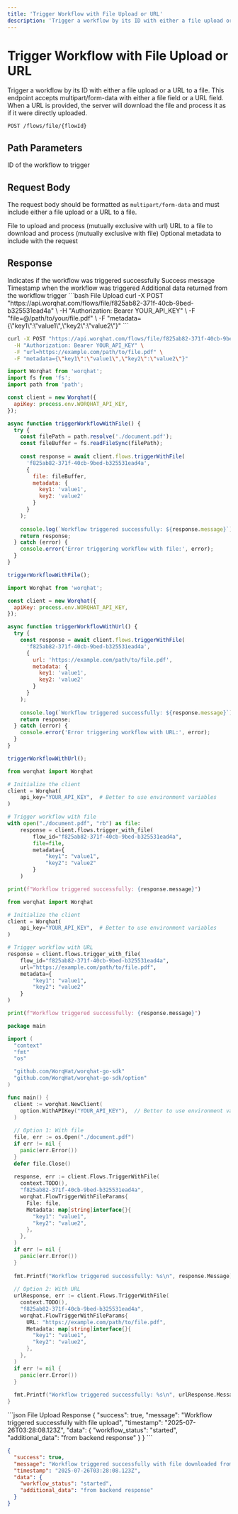 ```yaml
---
title: 'Trigger Workflow with File Upload or URL'
description: 'Trigger a workflow by its ID with either a file upload or a URL to a file'
---
```


# Trigger Workflow with File Upload or URL

Trigger a workflow by its ID with either a file upload or a URL to a file. This endpoint accepts multipart/form-data with either a file field or a URL field. When a URL is provided, the server will download the file and process it as if it were directly uploaded.

```endpoint
POST /flows/file/{flowId}
```

## Path Parameters

<ParamField path="flowId" type="string" required>
  ID of the workflow to trigger
</ParamField>

## Request Body

The request body should be formatted as `multipart/form-data` and must include either a file upload or a URL to a file.

<ParamField body="file" type="file">
  File to upload and process (mutually exclusive with url)
</ParamField>

<ParamField body="url" type="string">
  URL to a file to download and process (mutually exclusive with file)
</ParamField>

<ParamField body="metadata" type="object">
  Optional metadata to include with the request
</ParamField>

## Response

<ResponseField name="success" type="boolean">
  Indicates if the workflow was triggered successfully
</ResponseField>

<ResponseField name="message" type="string">
  Success message
</ResponseField>

<ResponseField name="timestamp" type="string">
  Timestamp when the workflow was triggered
</ResponseField>

<ResponseField name="data" type="object">
  Additional data returned from the workflow trigger
</ResponseField>

<RequestExample>
```bash File Upload
curl -X POST "https://api.worqhat.com/flows/file/f825ab82-371f-40cb-9bed-b325531ead4a" \
  -H "Authorization: Bearer YOUR_API_KEY" \
  -F "file=@/path/to/your/file.pdf" \
  -F "metadata={\"key1\":\"value1\",\"key2\":\"value2\"}"
```

```bash URL Input
curl -X POST "https://api.worqhat.com/flows/file/f825ab82-371f-40cb-9bed-b325531ead4a" \
  -H "Authorization: Bearer YOUR_API_KEY" \
  -F "url=https://example.com/path/to/file.pdf" \
  -F "metadata={\"key1\":\"value1\",\"key2\":\"value2\"}"
```

```javascript Node.js (File Upload)
import Worqhat from 'worqhat';
import fs from 'fs';
import path from 'path';

const client = new Worqhat({
  apiKey: process.env.WORQHAT_API_KEY,
});

async function triggerWorkflowWithFile() {
  try {
    const filePath = path.resolve('./document.pdf');
    const fileBuffer = fs.readFileSync(filePath);
    
    const response = await client.flows.triggerWithFile(
      'f825ab82-371f-40cb-9bed-b325531ead4a',
      {
        file: fileBuffer,
        metadata: {
          key1: 'value1',
          key2: 'value2'
        }
      }
    );
    
    console.log(`Workflow triggered successfully: ${response.message}`);
    return response;
  } catch (error) {
    console.error('Error triggering workflow with file:', error);
  }
}

triggerWorkflowWithFile();
```

```javascript Node.js (URL Input)
import Worqhat from 'worqhat';

const client = new Worqhat({
  apiKey: process.env.WORQHAT_API_KEY,
});

async function triggerWorkflowWithUrl() {
  try {
    const response = await client.flows.triggerWithFile(
      'f825ab82-371f-40cb-9bed-b325531ead4a',
      {
        url: 'https://example.com/path/to/file.pdf',
        metadata: {
          key1: 'value1',
          key2: 'value2'
        }
      }
    );
    
    console.log(`Workflow triggered successfully: ${response.message}`);
    return response;
  } catch (error) {
    console.error('Error triggering workflow with URL:', error);
  }
}

triggerWorkflowWithUrl();
```

```python Python (File Upload)
from worqhat import Worqhat

# Initialize the client
client = Worqhat(
    api_key="YOUR_API_KEY",  # Better to use environment variables
)

# Trigger workflow with file
with open("./document.pdf", "rb") as file:
    response = client.flows.trigger_with_file(
        flow_id="f825ab82-371f-40cb-9bed-b325531ead4a",
        file=file,
        metadata={
            "key1": "value1",
            "key2": "value2"
        }
    )

print(f"Workflow triggered successfully: {response.message}")
```

```python Python (URL Input)
from worqhat import Worqhat

# Initialize the client
client = Worqhat(
    api_key="YOUR_API_KEY",  # Better to use environment variables
)

# Trigger workflow with URL
response = client.flows.trigger_with_file(
    flow_id="f825ab82-371f-40cb-9bed-b325531ead4a",
    url="https://example.com/path/to/file.pdf",
    metadata={
        "key1": "value1",
        "key2": "value2"
    }
)

print(f"Workflow triggered successfully: {response.message}")
```

```go Go
package main

import (
  "context"
  "fmt"
  "os"

  "github.com/WorqHat/worqhat-go-sdk"
  "github.com/WorqHat/worqhat-go-sdk/option"
)

func main() {
  client := worqhat.NewClient(
    option.WithAPIKey("YOUR_API_KEY"),  // Better to use environment variables
  )
  
  // Option 1: With file
  file, err := os.Open("./document.pdf")
  if err != nil {
    panic(err.Error())
  }
  defer file.Close()
  
  response, err := client.Flows.TriggerWithFile(
    context.TODO(),
    "f825ab82-371f-40cb-9bed-b325531ead4a",
    worqhat.FlowTriggerWithFileParams{
      File: file,
      Metadata: map[string]interface{}{
        "key1": "value1",
        "key2": "value2",
      },
    },
  )
  if err != nil {
    panic(err.Error())
  }
  
  fmt.Printf("Workflow triggered successfully: %s\n", response.Message)
  
  // Option 2: With URL
  urlResponse, err := client.Flows.TriggerWithFile(
    context.TODO(),
    "f825ab82-371f-40cb-9bed-b325531ead4a",
    worqhat.FlowTriggerWithFileParams{
      URL: "https://example.com/path/to/file.pdf",
      Metadata: map[string]interface{}{
        "key1": "value1",
        "key2": "value2",
      },
    },
  )
  if err != nil {
    panic(err.Error())
  }
  
  fmt.Printf("Workflow triggered successfully: %s\n", urlResponse.Message)
}
```
</RequestExample>

<ResponseExample>
```json File Upload Response
{
  "success": true,
  "message": "Workflow triggered successfully with file upload",
  "timestamp": "2025-07-26T03:28:08.123Z",
  "data": {
    "workflow_status": "started",
    "additional_data": "from backend response"
  }
}
```

```json URL Download Response
{
  "success": true,
  "message": "Workflow triggered successfully with file downloaded from URL",
  "timestamp": "2025-07-26T03:28:08.123Z",
  "data": {
    "workflow_status": "started",
    "additional_data": "from backend response"
  }
}
```
</ResponseExample>